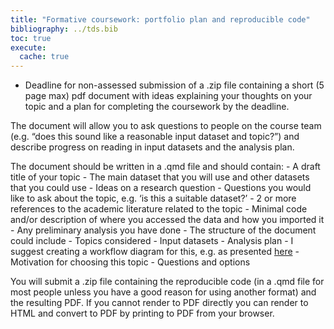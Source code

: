 ```yaml
---
title: "Formative coursework: portfolio plan and reproducible code"
bibliography: ../tds.bib
toc: true
execute: 
  cache: true
---
```


<!-- Based on https://github.com/itsleeds/tdsarchive/blob/master/coursework-template.md -->


- Deadline for non-assessed submission of a .zip file containing a short (5 page max) pdf document with ideas explaining your thoughts on your topic and a plan for completing the coursework by the deadline.


 The document will allow you to ask questions to people on the course team (e.g. "does this sound like a reasonable input dataset and topic?") and describe progress on reading in input datasets and the analysis plan.
 
 The document should be written in a .qmd file and should contain:
  - A draft title of your topic
  - The main dataset that you will use and other datasets that you could use
  - Ideas on a research question
  - Questions you would like to ask about the topic, e.g. 'is this a suitable dataset?'
  - 2 or more references to the academic literature related to the topic
  - Minimal code and/or description of where you accessed the data and how you imported it
  - Any preliminary analysis you have done
  - The structure of the document could include
    - Topics considered
    - Input datasets
    - Analysis plan - I suggest creating a workflow diagram for this, e.g. as presented [here](https://user-images.githubusercontent.com/1825120/127524923-7d9f5511-84a6-430b-8de9-a603a5524f39.png)
    - Motivation for choosing this topic
    - Questions and options 


You will submit a .zip file containing the reproducible code (in a .qmd file for most people unless you have a good reason for using another format) and the resulting PDF.
If you cannot render to PDF directly you can render to HTML and convert to PDF by printing to PDF from your browser.
